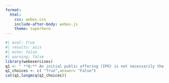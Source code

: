 ```yaml
---
format:
  html:
    css: webex.css
    include-after-body: webex.js
    theme: superhero
---
```



```r
#| eval: true
#| results: asis
#| echo: false
#| warning: false
library(webexercises)
q1 <- " **Q:** An initial public offering (IPO) is not necessarily the first time a company sells its stock to the public."
q1_choices <- c( "True",answer= "False")
cat(q1,longmcq(q1_choices))
```

